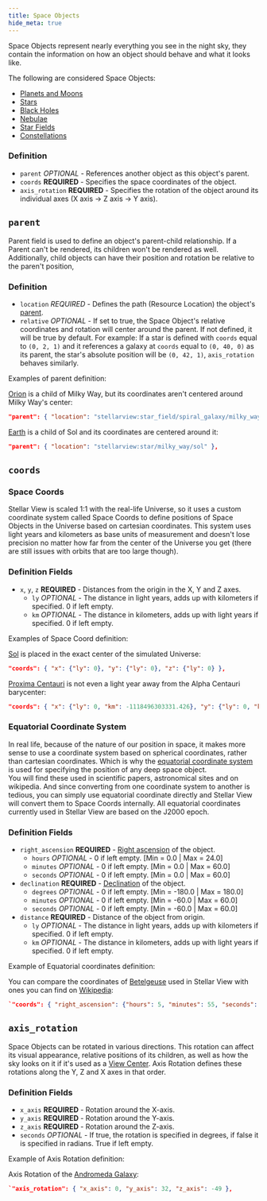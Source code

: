 ```yaml
---
title: Space Objects
hide_meta: true
---
```


Space Objects represent nearly everything you see in the night sky, they contain the information on how an object should behave and what it looks like.

The following are considered Space Objects:
* [Planets and Moons](https://moddedmc.wiki/cs/project/stellarview/docs/resourcepacks/planets_and_moons)
* [Stars](https://moddedmc.wiki/cs/project/stellarview/docs/resourcepacks/stars)
* [Black Holes](https://moddedmc.wiki/cs/project/stellarview/docs/resourcepacks/black_holes)
* [Nebulae](https://moddedmc.wiki/cs/project/stellarview/docs/resourcepacks/nebulae)
* [Star Fields](https://moddedmc.wiki/cs/project/stellarview/docs/resourcepacks/star_fields)
* [Constellations](https://moddedmc.wiki/cs/project/stellarview/docs/resourcepacks/constellations)

### Definition

* `parent` *OPTIONAL* - References another object as this object's parent.
* `coords` **REQUIRED** - Specifies the space coordinates of the object.
* `axis_rotation` **REQUIRED** - Specifies the rotation of the object around its individual axes (X axis -> Z axis -> Y axis).

## `parent`

Parent field is used to define an object's parent-child relationship. If a Parent can't be rendered, its children won't be rendered as well. Additionally, child objects can have their position and rotation be relative to the paren't position,

### Definition

* `location` *REQUIRED* - Defines the path (Resource Location) the object's [parent](https://moddedmc.wiki/cs/project/stellarview/docs/resourcepacks/space_objects).
* `relative` *OPTIONAL* - If set to true, the Space Object's relative coordinates and rotation will center around the parent. If not defined, it will be true by default.
For example: If a star is defined with `coords` equal to `(0, 2, 1)` and it references a galaxy at `coords` equal to `(0, 40, 0)` as its parent, the star's absolute position will be `(0, 42, 1)`, `axis_rotation` behaves similarly.

Examples of parent definition:

[Orion](https://github.com/Povstalec/StellarView/blob/main/src/main/resources/assets/stellarview/stellarview/celestials/constellation/milky_way/orion.json#L2) is a child of Milky Way, but its coordinates aren't centered around Milky Way's center:  
```json
"parent": { "location": "stellarview:star_field/spiral_galaxy/milky_way/milky_way", "relative": false },
```

[Earth](https://github.com/Povstalec/StellarView/blob/main/src/main/resources/assets/stellarview/stellarview/celestials/planet/milky_way/sol/earth.json#L2) is a child of Sol and its coordinates are centered around it:  
```json
"parent": { "location": "stellarview:star/milky_way/sol" },
```

## `coords`

### Space Coords

Stellar View is scaled 1:1 with the real-life Universe, so it uses a custom coordinate system called Space Coords to define positions of Space Objects in the Universe based on cartesian coordinates.
This system uses light years and kilometers as base units of measurement and doesn't lose precision no matter how far from the center of the Universe you get (there are still issues with orbits that are too large though).

### Definition Fields

* `x`, `y`, `z` **REQUIRED** - Distances from the origin in the X, Y and Z axes.
    * `ly` *OPTIONAL* - The distance in light years, adds up with kilometers if specified. 0 if left empty.
    * `km` *OPTIONAL* - The distance in kilometers, adds up with light years if specified. 0 if left empty.

Examples of Space Coord definition:

[Sol](https://github.com/Povstalec/StellarView/blob/main/src/main/resources/assets/stellarview/stellarview/celestials/star/milky_way/sol.json#L3) is placed in the exact center of the simulated Universe:  
```json
"coords": { "x": {"ly": 0}, "y": {"ly": 0}, "z": {"ly": 0} },
```

[Proxima Centauri](https://github.com/Povstalec/StellarView/blob/main/src/main/resources/assets/stellarview/stellarview/celestials/star/milky_way/alpha_centauri/proxima_centauri.json#L3) is not even a light year away from the Alpha Centauri barycenter:  
```json
"coords": { "x": {"ly": 0, "km": -1118496303331.426}, "y": {"ly": 0, "km": -1118496303331.426}, "z": {"ly": 0, "km": -1118496303331.426} },
```

### Equatorial Coordinate System

In real life, because of the nature of our position in space, it makes more sense to use a coordinate system based on spherical coordinates, rather than cartesian coordinates.
Which is why the [equatorial coordinate system](https://en.wikipedia.org/wiki/Equatorial_coordinate_system) is used for specifying the position of any deep space object.  
You will find these used in scientific papers, astronomical sites and on wikipedia. And since converting from one coordinate system to another is tedious, you can simply use equatorial coordinate directly and Stellar View will convert them to Space Coords internally.
All equatorial coordinates currently used in Stellar View are based on the J2000 epoch.

### Definition Fields

* `right_ascension` **REQUIRED** - [Right ascension](https://en.wikipedia.org/wiki/Equatorial_coordinate_system#Right_ascension) of the object.
    * `hours` *OPTIONAL* - 0 if left empty. [Min = 0.0 | Max = 24.0]
    * `minutes` *OPTIONAL* - 0 if left empty. [Min = 0.0 | Max = 60.0]
    * `seconds` *OPTIONAL* - 0 if left empty. [Min = 0.0 | Max = 60.0]
* `declination` **REQUIRED** - [Declination](https://en.wikipedia.org/wiki/Equatorial_coordinate_system#Declination) of the object.
    * `degrees` *OPTIONAL* - 0 if left empty. [Min = -180.0 | Max = 180.0]
    * `minutes` *OPTIONAL* - 0 if left empty. [Min = -60.0 | Max = 60.0]
    * `seconds` *OPTIONAL* - 0 if left empty. [Min = -60.0 | Max = 60.0]
* `distance` **REQUIRED** - Distance of the object from origin.
    * `ly` *OPTIONAL* - The distance in light years, adds up with kilometers if specified. 0 if left empty.
    * `km` *OPTIONAL* - The distance in kilometers, adds up with light years if specified. 0 if left empty.

Example of Equatorial coordinates definition:

You can compare the coordinates of [Betelgeuse](https://github.com/Povstalec/StellarView/blob/main/src/main/resources/assets/stellarview/stellarview/celestials/star/milky_way/betelgeuse.json#L3)
used in Stellar View with ones you can find on [Wikipedia](https://en.wikipedia.org/wiki/Betelgeuse):  
```json
`"coords": { "right_ascension": {"hours": 5, "minutes": 55, "seconds": 10.30536}, "declination": {"degrees": 7, "minutes": 24, "seconds": 25.4304}, "distance": {"ly": 478} },
```

## `axis_rotation`

Space Objects can be rotated in various directions. This rotation can affect its visual appearance, relative positions of its children, as well as how the sky looks on it if it's used as a [View Center](https://moddedmc.wiki/cs/project/stellarview/latest/docs/resourcepacks/view_centers).
Axis Rotation defines these rotations along the Y, Z and X axes in that order.

### Definition Fields

* `x_axis` **REQUIRED** - Rotation around the X-axis.
* `y_axis` **REQUIRED** - Rotation around the Y-axis.
* `z_axis` **REQUIRED** - Rotation around the Z-axis.
* `seconds` *OPTIONAL* - If true, the rotation is specified in degrees, if false it is specified in radians. True if left empty.

Example of Axis Rotation definition:

Axis Rotation of the [Andromeda Galaxy](https://github.com/Povstalec/StellarView/blob/main/src/main/resources/assets/stellarview/stellarview/celestials/star_field/spiral_galaxy/andromeda/andromeda.json#L3):  
```json
`"axis_rotation": { "x_axis": 0, "y_axis": 32, "z_axis": -49 },
```